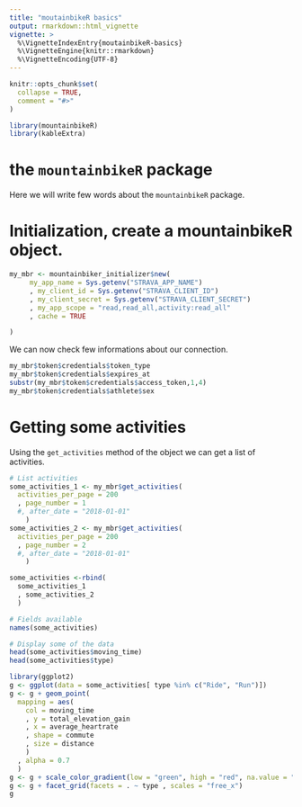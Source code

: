 ```yaml
---
title: "moutainbikeR basics"
output: rmarkdown::html_vignette
vignette: >
  %\VignetteIndexEntry{moutainbikeR-basics}
  %\VignetteEngine{knitr::rmarkdown}
  %\VignetteEncoding{UTF-8}
---
```


```r
knitr::opts_chunk$set(
  collapse = TRUE,
  comment = "#>"
)
```

```r
library(mountainbikeR)
library(kableExtra)
```

# the `mountainbikeR` package

Here we will write few words about the `mountainbikeR` package.

# Initialization, create a mountainbikeR object.

```r
my_mbr <- mountainbiker_initializer$new(
     my_app_name = Sys.getenv("STRAVA_APP_NAME")
     , my_client_id = Sys.getenv("STRAVA_CLIENT_ID")
     , my_client_secret = Sys.getenv("STRAVA_CLIENT_SECRET")
     , my_app_scope = "read,read_all,activity:read_all"
     , cache = TRUE

)
```


We can now check few informations about our connection.

```r
my_mbr$token$credentials$token_type
my_mbr$token$credentials$expires_at
substr(my_mbr$token$credentials$access_token,1,4)
my_mbr$token$credentials$athlete$sex
```

# Getting some activities

Using the `get_activities` method of the object we can get a list of activities.

```r
# List activities
some_activities_1 <- my_mbr$get_activities(
  activities_per_page = 200
  , page_number = 1
  #, after_date = "2018-01-01"
    )
some_activities_2 <- my_mbr$get_activities(
  activities_per_page = 200
  , page_number = 2
  #, after_date = "2018-01-01"
    )

some_activities <-rbind(
  some_activities_1
  , some_activities_2
  )

# Fields available
names(some_activities)

# Display some of the data
head(some_activities$moving_time)
head(some_activities$type)

```

```r
library(ggplot2)
g <- ggplot(data = some_activities[ type %in% c("Ride", "Run")])
g <- g + geom_point(
  mapping = aes(
    col = moving_time
    , y = total_elevation_gain
    , x = average_heartrate
    , shape = commute
    , size = distance
    )
  , alpha = 0.7
  )
g <- g + scale_color_gradient(low = "green", high = "red", na.value = "grey")
g <- g + facet_grid(facets = . ~ type , scales = "free_x")
g
```

